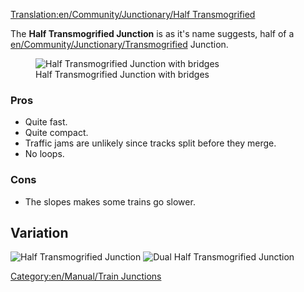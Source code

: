 [[Translation:en/Community/Junctionary/Half Transmogrified]]

{{en/Community/Junctionary/Navigation}}

The '''Half Transmogrified Junction''' is as it's name suggests, half of a [[en/Community/Junctionary/Transmogrified]] Junction.

[[File:en/Community/Junctionary/Ttd.half.transmogrified.variant.png|frame|none|Half Transmogrified Junction with bridges]]

===Pros===
*Quite fast.
*Quite compact.
*Traffic jams are unlikely since tracks split before they merge.
*No loops.

===Cons===
*The slopes makes some trains go slower. 

==Variation==
[[File:en/Community/Junctionary/Ttd.half.transmogrified.original.png|frame|none|Half Transmogrified Junction]]
[[File:en/Community/Junctionary/Ttd.dual.half.transmogrified.png|frame|none|Dual Half Transmogrified Junction]]
[[Category:en/Manual/Train Junctions]]